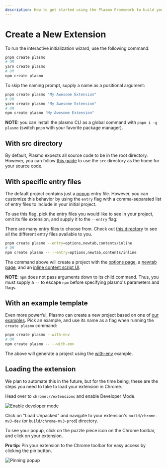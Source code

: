 ```yaml
---
description: How to get started using the Plasmo Framework to build your browser extension.
---
```



# Create a New Extension

To run the interactive initialization wizard, use the following command:

```sh
pnpm create plasmo
# OR
yarn create plasmo
# OR
npm create plasmo
```

To skip the naming prompt, supply a name as a positional argument:

```sh
pnpm create plasmo "My Awesome Extension"
# OR
yarn create plasmo "My Awesome Extension"
# OR
npm create plasmo "My Awesome Extension"
```

<Callout type="info" emoji="⭐">

**NOTE:** you can install the plasmo CLI as a global command with `pnpm i -g plasmo` (switch `pnpm` with your favorite package manager).

</Callout>

## With src directory

By default, Plasmo expects all source code to be in the root directory. However, you can follow [this guide](/framework/customization/src) to use the `src` directory as the home for your source code.

## With specific entry files

The default project contains just a [popup](/framework/ext-pages#adding-a-popup-page) entry file. However, you can customize this behavior by using the `entry` flag with a comma-separated list of entry files to include in your initial project.

To use this flag, pick the entry files you would like to see in your project, omit its file extension, and supply it to the `--entry` flag:

There are many entry files to choose from. Check out [this directory](https://github.com/PlasmoHQ/plasmo/tree/main/packages/init/entries) to see all the different entry files available to you.

```sh
pnpm create plasmo --entry=options,newtab,contents/inline
# OR
npm create plasmo -- --entry=options,newtab,contents/inline
```

The command above will create a project with the [options page](/framework/ext-pages#adding-the-options-ui), a [newtab page](/framework/ext-pages#adding-a-new-tab-page), and an [inline content script UI]().

<Callout type="warning" emoji="⚠️">

**NOTE**: `npm` does not pass arguments down to its child command. Thus, you must supply a `--` to escape `npm` before specifying plasmo's parameters and flags.

</Callout>

## With an example template

Even more powerful, Plasmo can create a new project based on one of [our examples](https://github.com/PlasmoHQ/examples/). Pick an example, and use its name as a flag when running the `create plasmo` command:

```sh
pnpm create plasmo --with-env
# OR
npm create plasmo -- --with-env
```

The above will generate a project using the [with-env](https://github.com/PlasmoHQ/examples/tree/main/with-env) example.

## Loading the extension

We plan to automate this in the future, but for the time being, these are the steps you need to take to load your extension in Chrome.

Head over to `chrome://extensions` and enable Developer Mode.

![Enable developer mode](@screenshots/developer_mode.png)

Click on "Load Unpacked" and navigate to your extension's `build/chrome-mv3-dev` (or `build/chrome-mv3-prod`) directory.

To see your popup, click on the puzzle piece icon on the Chrome toolbar, and click on your extension.

**Pro tip:** Pin your extension to the Chrome toolbar for easy access by clicking the pin button.

![Pinning popup](@screenshots/popup_example.png)
